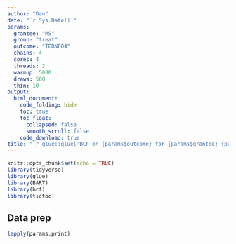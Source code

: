 ```yaml
---
author: "Dan"
date: "`r Sys.Date()`"
params: 
  grantee: "MS"
  group: "treat"
  outcome: "TERNFQ4"
  chains: 4
  cores: 4
  threads: 2
  warmup: 5000
  draws: 500
  thin: 10
output:
  html_document:
    code_folding: hide
    toc: true
    toc_float:
      collapsed: false
      smooth_scroll: false
    code_download: true
title: "`r glue::glue('BCF on {params$outcome} for {params$grantee} {params$group}')`"
---
```


```r
knitr::opts_chunk$set(echo = TRUE)
library(tidyverse)
library(glue)
library(BART)
library(bcf)
library(tictoc)
```

## Data prep

```r
lapply(params,print)
```
